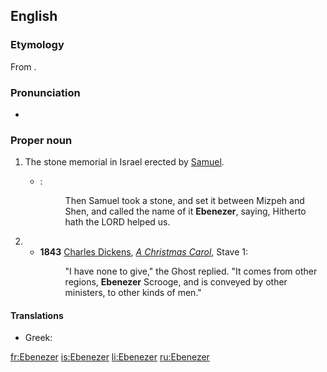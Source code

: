 ==English==
{{wikipedia}}

===Etymology===
From {{etyl|he|en}} {{term|אֶבֶן הָעֵזֶר||stone of help|lang=he|tr=éven-ha`éizer}}.

===Pronunciation===
* {{rhymes|iːzə(r)|lang=en}}

===Proper noun===
{{en-proper noun}}

# {{context|biblical|lang=en}} The stone memorial in Israel erected by [[Samuel]].
#* {{RQ:Authorized Version|1 Samuel|7|12}}:
#*: Then Samuel took a stone, and set it between Mizpeh and Shen, and called the name of it '''Ebenezer''', saying, Hitherto hath the LORD helped us.
# {{non-gloss definition|{{given name|male|from=Hebrew}} taken up by [[Puritans]] in the 17th century.}}
#* '''1843''' [[w:Charles Dickens|Charles Dickens]], ''[[s:A Christmas Carol|A Christmas Carol]]'', Stave 1:
#*: "I have none to give," the Ghost replied. "It comes from other regions, '''Ebenezer''' Scrooge, and is conveyed by other ministers, to other kinds of men."

====Translations====
{{trans-top|male given name}}
* Greek: {{t|el|Εμπενίζερ}}
{{trans-mid}}
{{trans-bottom}}

[[fr:Ebenezer]]
[[is:Ebenezer]]
[[li:Ebenezer]]
[[ru:Ebenezer]]